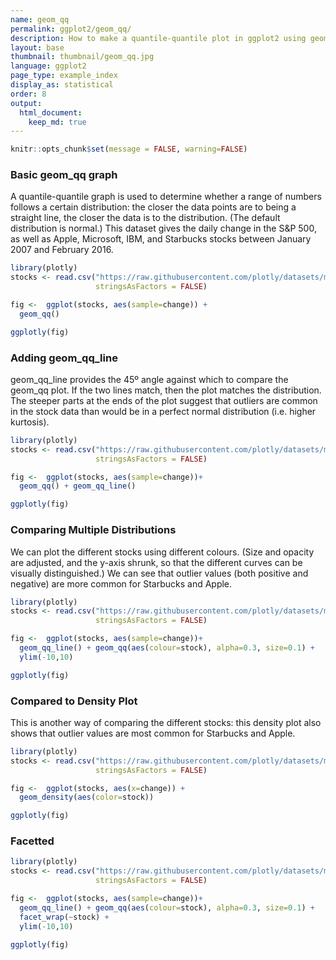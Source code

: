 ```yaml
---
name: geom_qq
permalink: ggplot2/geom_qq/
description: How to make a quantile-quantile plot in ggplot2 using geom\_qq and geom\_qq\_line.
layout: base
thumbnail: thumbnail/geom_qq.jpg
language: ggplot2
page_type: example_index
display_as: statistical
order: 8
output:
  html_document:
    keep_md: true
---
```


```r
knitr::opts_chunk$set(message = FALSE, warning=FALSE)
```
### Basic geom\_qq graph
A quantile-quantile graph is used to determine whether a range of numbers follows a certain distribution: the closer the data points are to being a straight line, the closer the data is to the distribution. (The default distribution is normal.) This dataset gives the daily change in the S&P 500, as well as Apple, Microsoft, IBM, and Starbucks stocks between January 2007 and February 2016.

```r
library(plotly)
stocks <- read.csv("https://raw.githubusercontent.com/plotly/datasets/master/stockdata2.csv",
                   stringsAsFactors = FALSE)

fig <-  ggplot(stocks, aes(sample=change)) +
  geom_qq()

ggplotly(fig)
```

### Adding geom\_qq\_line
geom\_qq\_line provides the 45º angle against which to compare the geom\_qq plot. If the two lines match, then the plot matches the distribution. The steeper parts at the ends of the plot suggest that outliers are common in the stock data than would be in a perfect normal distribution (i.e. higher kurtosis).

```r
library(plotly)
stocks <- read.csv("https://raw.githubusercontent.com/plotly/datasets/master/stockdata2.csv",
                   stringsAsFactors = FALSE)

fig <-  ggplot(stocks, aes(sample=change))+
  geom_qq() + geom_qq_line()

ggplotly(fig)
```

### Comparing Multiple Distributions
We can plot the different stocks using different colours. (Size and opacity are adjusted, and the y-axis shrunk, so that the different curves can be visually distinguished.) We can see that outlier values (both positive and negative) are more common for Starbucks and Apple.

```r
library(plotly)
stocks <- read.csv("https://raw.githubusercontent.com/plotly/datasets/master/stockdata2.csv",
                   stringsAsFactors = FALSE)

fig <-  ggplot(stocks, aes(sample=change))+
  geom_qq_line() + geom_qq(aes(colour=stock), alpha=0.3, size=0.1) + 
  ylim(-10,10)

ggplotly(fig)
```

### Compared to Density Plot
This is another way of comparing the different stocks: this density plot also shows that outlier values are most common for Starbucks and Apple.

```r
library(plotly)
stocks <- read.csv("https://raw.githubusercontent.com/plotly/datasets/master/stockdata2.csv",
                   stringsAsFactors = FALSE)

fig <-  ggplot(stocks, aes(x=change)) +
  geom_density(aes(color=stock))

ggplotly(fig)
```

### Facetted

```r
library(plotly)
stocks <- read.csv("https://raw.githubusercontent.com/plotly/datasets/master/stockdata2.csv",
                   stringsAsFactors = FALSE)

fig <-  ggplot(stocks, aes(sample=change))+
  geom_qq_line() + geom_qq(aes(colour=stock), alpha=0.3, size=0.1) +
  facet_wrap(~stock) +
  ylim(-10,10)

ggplotly(fig)
```
